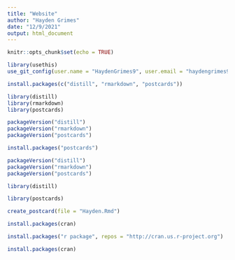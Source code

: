 ```yaml
---
title: "Website"
author: "Hayden Grimes"
date: "12/9/2021"
output: html_document
---
```


```r
knitr::opts_chunk$set(echo = TRUE)
```
```r
library(usethis)
use_git_config(user.name = "HaydenGrimes9", user.email = "haydengrimes9@gmail.com")
```


```r
install.packages(c("distill", "rmarkdown", "postcards"))
```
```r
library(distill)
library(rmarkdown)
library(postcards)
```


```r
packageVersion("distill")
packageVersion("rmarkdown")
packageVersion("postcards")
```
```r
install.packages("postcards")
```
```r
packageVersion("distill")
packageVersion("rmarkdown")
packageVersion("postcards")
```
```r
library(distill)
```

```r
library(postcards)

create_postcard(file = "Hayden.Rmd")
```

```r
install.packages(cran)
```
```r
install.packages("r package", repos = "http://cran.us.r-project.org")
```
```r
install.packages(cran)
```

